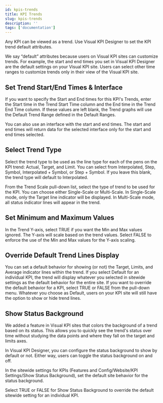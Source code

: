 ```yaml
---
id: kpis-trends
title: KPI Trends
slug: kpis-trends
description: ''
tags: ['documentation']
---
```



Any KPI can be viewed as a trend. Use Visual KPI Designer to set the KPI trend default attributes.

We say “default” attributes because users on Visual KPI sites can customize trends. For example, the start and end times you set in Visual KPI Designer are the default settings on your Visual KPI site. Users can select other time ranges to customize trends only in their view of the Visual KPI site.

<StylizedImage
  imgURL="img/designer/kpi-trends-enduser.png"
  alt="KPI Trend End User"
/>

## Set Trend Start/End Times & Interface

If you want to specify the Start and End times for this KPI's Trends, enter the Start time in the Trend Start Time column and the End time in the Trend End Time column. If these values are left blank, the Trend graphs will use the Default Trend Range defined in the Default Ranges.

You can also use an interface with the start and end times. The start and end times will return data for the selected interface only for the start and end times selected.

## Select Trend Type

Select the trend type to be used as the line type for each of the pens on the KPI trend: Actual, Target, and Limit. You can select from Interpolated, Step, Symbol, Interpolated + Symbol, or Step + Symbol. If you leave this blank, the trend type will default to Interpolated.

From the Trend Scale pull-down list, select the type of trend to be used for the KPI. You can choose either Single-Scale or Multi-Scale. In Single-Scale mode, only the Target line indicator will be displayed. In Multi-Scale mode, all status indicator lines will appear in the trend.

## Set Minimum and Maximum Values

In the Trend Y-axis, select TRUE if you want the Min and Max values ignored. The Y-axis will scale based on the trend values. Select FALSE to enforce the use of the Min and Max values for the Y-axis scaling.

## Override Default Trend Lines Display

You can set a default behavior for showing (or not) the Target, Limits, and Average indicator lines within the trend. If you select Default for an individual KPI, the trend will display whatever you selected in sitewide settings as the default behavior for the entire site. If you want to override the default behavior for a KPI, select TRUE or FALSE from the pull-down menu. Whatever you choose as Default, users on your KPI site will still have the option to show or hide trend lines.

## Show Status Background

We added a feature in Visual KPI sites that colors the background of a trend based on its status. This allows you to quickly see the trend's status over time without studying the data points and where they fall on the target and limits axes.

In Visual KPI Designer, you can configure the status background to show by default or not. Either way, users can toggle the status background on and off.

In the sitewide settings for KPIs (Features and Config/Website/KPI Settings/Show Status Background), set the default site behavior for the status background.

Select TRUE or FALSE for Show Status Background to override the default sitewide setting for an individual KPI.

<StylizedImage
  imgURL="img/designer/kpi-trends-settings.png"
  alt="KPI Trends Settings"
/>